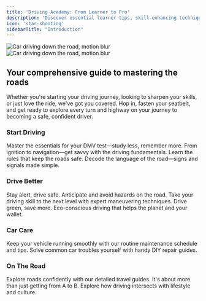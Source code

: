 ```yaml
---
title: 'Driving Academy: From Learner to Pro'
description: 'Discover essential learner tips, skill-enhancing techniques, and car maintenance advice designed to turn novice drivers into road-savvy experts.'
icon: 'star-shooting'
sidebarTitle: "Introduction"
---
```


<img
  className="block dark:hidden"
  src="https://driving-tests.org/wp-content/uploads/2023/12/car2.jpg"
  alt="Car driving down the road, motion blur"
/>
<img
  className="hidden dark:block"
  src="https://driving-tests.org/wp-content/uploads/2023/12/car2.jpg"
  alt="Car driving down the road, motion blur"
/>

## Your comprehensive guide to mastering the roads

Whether you're starting your driving journey, looking to sharpen your skills, or just love the ride, we've got you covered. Hop in, fasten your seatbelt, and get ready to explore every turn and highway on your journey to becoming a safe, confident driver.

### Start Driving

<CardGroup cols={3}>
  <Card title="Knowledge Test Prep" icon="book-open"  href="start-driving/knowledge-test">
    Master the essentials for your DMV test—study less, remember more.
  </Card>

  <Card title="Driving Basics" icon="steering-wheel"  href="start-driving/driving-basics">
    From ignition to navigation—get savvy with the driving fundamentals.
  </Card>

  <Card title="Road Rules" icon="traffic-light" href="start-driving/road-rules">
    Learn the rules that keep the roads safe. 
  </Card>

  <Card title="Traffic Signs and Signals" icon="do-not-enter" href="start-driving/traffic-signs">
    Decode the language of the road—signs and signals made simple.
  </Card>
</CardGroup>

### Drive Better

<CardGroup cols={3}>
  <Card title="Safety Tips" icon="shield-check" href="drive-better/safety-tips">
    Stay alert, drive safe. Anticipate and avoid hazards on the road.
  </Card>

  <Card title="Advanced Maneuvers" icon="diamond-turn-right" href="drive-better/advanced-maneuvers">
    Take your driving skill to the next level with expert maneuvering techniques.
  </Card>

  <Card title="Eco-friendly Driving" icon="leaf" href="drive-better/eco-friendly-driving">
    Drive green, save more. Eco-conscious driving that helps the planet and your wallet.
  </Card>
</CardGroup>

### Car Care

<CardGroup cols={2}>
  <Card title="Routine Maintenance" icon="calendar-check" href="car-care/routine-maintenance">
    Keep your vehicle running smoothly with our routine maintenance schedule and tips.
  </Card>

  <Card title="DIY Repairs" icon="engine-warning" href="car-care/diy-repairs">
    Solve common car troubles yourself with handy DIY repair guides.
  </Card>
</CardGroup>

### On The Road

<CardGroup cols={2}>
  <Card title="Travel Guides" icon="map-location-dot" href="on-the-road/travel-guides">
    Explore roads confidently with our detailed travel guides.
  </Card>


  <Card title="Lifestyle and Culture" icon="bridge-suspension" href="on-the-road/lifestyle-culture">
    It's about more than just getting from A to B. Explore how driving intersects with lifestyle and culture.
  </Card>
</CardGroup>